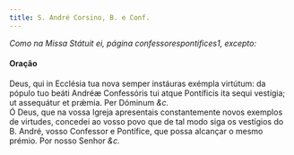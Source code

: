 ```yaml
---
title: S. André Corsino, B. e Conf.
---
```



<em>Como na Missa Státuit ei, página confessorespontifices1, excepto:</em>

<h4 class="text-center">Oração</h4>
<div class="container-fluid">
<div class="row">
<div class="col-6 dropcaps text-justify">
Deus, qui in Ecclésia tua nova semper instáuras exémpla virtútum: da pópulo tuo beáti Andréæ Confessóris tui atque Pontíficis ita sequi vestígia; ut assequátur et prǽmia. Per Dóminum <em>&c.</em>
</div>
<div class="col-6 dropcaps text-justify">
Ó Deus, que na vossa Igreja apresentais constantemente novos exemplos de virtudes, concedei ao vosso povo que de tal modo siga os vestígios do B. André, vosso Confessor e Pontífice, que possa alcançar o mesmo prémio. Por nosso Senhor <em>&c.</em>
</div>
</div>
</div>